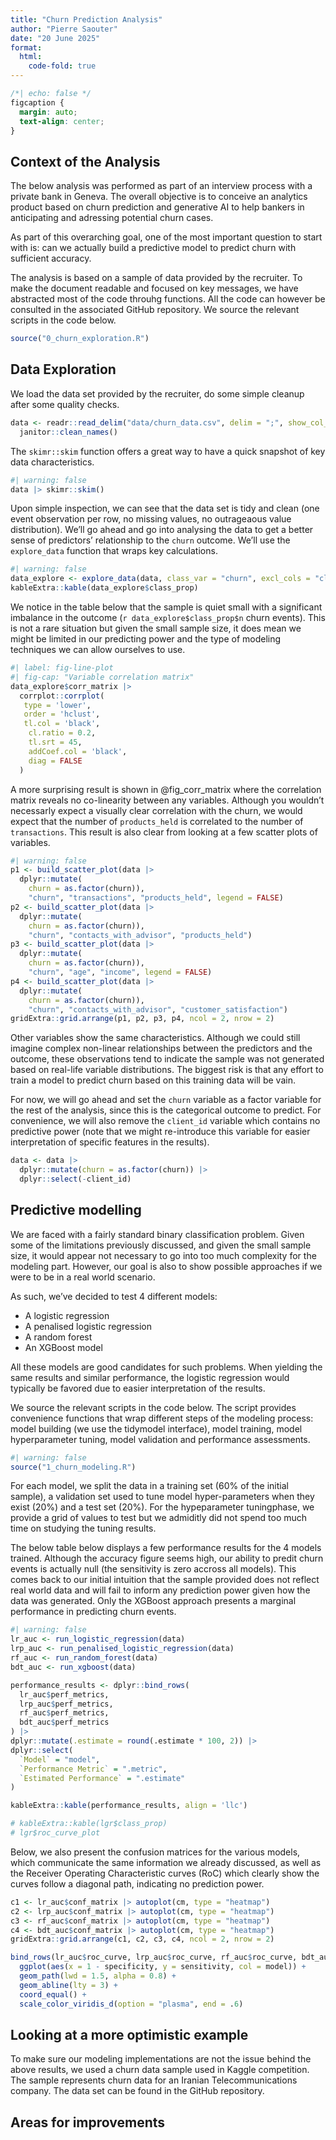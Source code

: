 ```yaml
---
title: "Churn Prediction Analysis"
author: "Pierre Saouter"
date: "20 June 2025"
format:
  html:
    code-fold: true
---
```



```css
/*| echo: false */
figcaption {
  margin: auto;
  text-align: center;
}
```

## Context of the Analysis

The below analysis was performed as part of an interview process with a private bank in Geneva. The overall objective is to conceive an analytics product based on churn prediction and generative AI to help bankers in anticipating and adressing potential churn cases.

As part of this overarching goal, one of the most important question to start with is: can we actually build a predictive model to predict churn with sufficient accuracy.

The analysis is based on a sample of data provided by the recruiter. To make the document readable and focused on key messages, we have abstracted most of the code throuhg functions. All the code can however be consulted in the associated GitHub repository. We source the relevant scripts in the code below.

```r
source("0_churn_exploration.R")
```

## Data Exploration

We load the data set provided by the recruiter, do some simple cleanup after some quality checks.

```r
data <- readr::read_delim("data/churn_data.csv", delim = ";", show_col_types = FALSE) |>
  janitor::clean_names()
```

The `skimr::skim` function offers a great way to have a quick snapshot of key data characteristics.

```r
#| warning: false
data |> skimr::skim()
```

Upon simple inspection, we can see that the data set is tidy and clean (one event observation per row, no missing values, no outrageaous value distribution). We'll go ahead 
and go into analysing the data to get a better sense of predictors' relationship to the `churn` outcome. We'll use the `explore_data` function that wraps key calculations.

```r
#| warning: false
data_explore <- explore_data(data, class_var = "churn", excl_cols = "client_id", sel_cols = colnames(data))
kableExtra::kable(data_explore$class_prop)
```

We notice in the table below that the sample is quiet small with a significant imbalance in the outcome (`r data_explore$class_prop$n` churn events). This is not a rare situation but given the small sample size, it does mean we might be limited in our predicting power and the type of modeling techniques we can allow ourselves to use.

```r
#| label: fig-line-plot
#| fig-cap: "Variable correlation matrix"
data_explore$corr_matrix |> 
  corrplot::corrplot(
   type = 'lower', 
   order = 'hclust', 
   tl.col = 'black',
    cl.ratio = 0.2, 
    tl.srt = 45,
    addCoef.col = 'black',
    diag = FALSE
  )

```

A more surprising result is shown in @fig_corr_matrix where the correlation matrix reveals no co-linearity between any variables. Although you wouldn't necessarly expect a visually clear correlation with the churn, we would expect that the number of `products_held` is correlated to the number of `transactions`. This result is also clear from looking at a few scatter plots of variables.

```r
#| warning: false
p1 <- build_scatter_plot(data |> 
  dplyr::mutate(
    churn = as.factor(churn)), 
    "churn", "transactions", "products_held", legend = FALSE)
p2 <- build_scatter_plot(data |> 
  dplyr::mutate(
    churn = as.factor(churn)), 
    "churn", "contacts_with_advisor", "products_held")
p3 <- build_scatter_plot(data |> 
  dplyr::mutate(
    churn = as.factor(churn)), 
    "churn", "age", "income", legend = FALSE)
p4 <- build_scatter_plot(data |> 
  dplyr::mutate(
    churn = as.factor(churn)), 
    "churn", "contacts_with_advisor", "customer_satisfaction")
gridExtra::grid.arrange(p1, p2, p3, p4, ncol = 2, nrow = 2)
```

Other variables show the same characteristics. Although we could still imagine complex non-linear relationships between the predictors and the outcome, these observations tend to indicate the sample was not generated based on real-life variable distributions. The biggest risk is that any effort to train a model to predict churn based on this training data will be vain.

For now, we will go ahead and set the `churn` variable as a factor variable for the rest of the analysis, since this is the categorical outcome to predict. For convenience, we will also remove the `client_id` variable which contains no predictive power (note that we might re-introduce this variable for easier interpretation of specific features in the results).

```r
data <- data |>
  dplyr::mutate(churn = as.factor(churn)) |>
  dplyr::select(-client_id)
```

## Predictive modelling

We are faced with a fairly standard binary classification problem. Given some of the limitations previously discussed, and given the small sample size, it would appear not necessary to go into too much complexity for the modeling part. However, our goal is also to show possible approaches if we were to be in a real world scenario.

As such, we've decided to test 4 different models:

* A logistic regression
* A penalised logistic regression
* A random forest
* An XGBoost model

All these models are good candidates for such problems. When yielding the same results and similar performance, the logistic regression would typically be favored due to easier interpretation of the results.

We source the relevant scripts in the code below. The script provides convenience functions that wrap different steps of the modeling process: model building (we use the tidymodel interface), model training, model hyperparameter tuning, model validation and performance assessments.

```r
#| warning: false
source("1_churn_modeling.R")
```

For each model, we split the data in a training set (60% of the initial sample), a validation set used to tune model hyper-parameters when they exist (20%) and a test set (20%). For the hypeparameter tuningphase, we provide a grid of values to test but we admiditly did not spend too much time on studying the tuning results.

The below table below displays a few performance results for the 4 models trained. Although the accuracy figure seems high, our ability to predit churn events is actually null (the sensitivity is zero accross all models). This comes back to our initial intuition that the sample provided does not reflect real world data and will fail to inform any prediction power given how the data was generated. Only the XGBoost approach presents a marginal performance in predicting churn events.

```r
#| warning: false
lr_auc <- run_logistic_regression(data)
lrp_auc <- run_penalised_logistic_regression(data)
rf_auc <- run_random_forest(data)
bdt_auc <- run_xgboost(data)

performance_results <- dplyr::bind_rows(
  lr_auc$perf_metrics,
  lrp_auc$perf_metrics,
  rf_auc$perf_metrics,
  bdt_auc$perf_metrics
) |>
dplyr::mutate(.estimate = round(.estimate * 100, 2)) |>
dplyr::select(
  `Model` = "model",
  `Performance Metric` = ".metric",
  `Estimated Performance` = ".estimate"
)

kableExtra::kable(performance_results, align = 'llc')

# kableExtra::kable(lgr$class_prop)
# lgr$roc_curve_plot
```

Below, we also present the confusion matrices for the various models, which communicate the same information we already discussed, as well as the Receiver Operating Characteristic curves (RoC) which clearly show the curves follow a diagonal path, indicating no prediction power. 

```r
c1 <- lr_auc$conf_matrix |> autoplot(cm, type = "heatmap")
c2 <- lrp_auc$conf_matrix |> autoplot(cm, type = "heatmap")
c3 <- rf_auc$conf_matrix |> autoplot(cm, type = "heatmap")
c4 <- bdt_auc$conf_matrix |> autoplot(cm, type = "heatmap")
gridExtra::grid.arrange(c1, c2, c3, c4, ncol = 2, nrow = 2)
```

```r
bind_rows(lr_auc$roc_curve, lrp_auc$roc_curve, rf_auc$roc_curve, bdt_auc$roc_curve) |> 
  ggplot(aes(x = 1 - specificity, y = sensitivity, col = model)) + 
  geom_path(lwd = 1.5, alpha = 0.8) +
  geom_abline(lty = 3) + 
  coord_equal() + 
  scale_color_viridis_d(option = "plasma", end = .6)
```

## Looking at a more optimistic example

To make sure our modeling implementations are not the issue behind the above results, we used a churn data sample used in Kaggle competition. The sample represents churn data for an Iranian Telecommunications company. The data set can be found in the GitHub repository.

## Areas for improvements